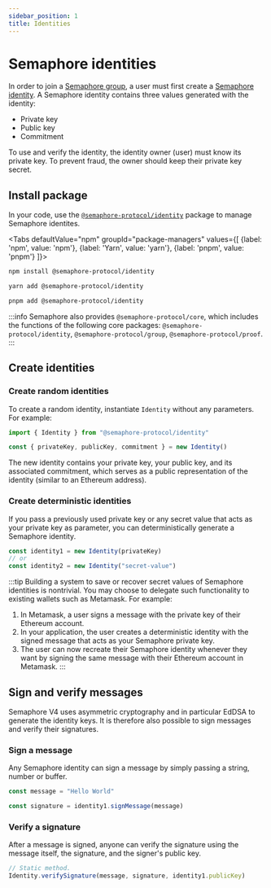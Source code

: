 ```yaml
---
sidebar_position: 1
title: Identities
---
```



# Semaphore identities

In order to join a [Semaphore group](/glossary#group), a user must first create a [Semaphore identity](/glossary#identity).
A Semaphore identity contains three values generated with the identity:

-   Private key
-   Public key
-   Commitment

To use and verify the identity, the identity owner (user) must know its private key.
To prevent fraud, the owner should keep their private key secret.

## Install package

In your code, use the [`@semaphore-protocol/identity`](https://github.com/semaphore-protocol/semaphore/tree/main/packages/identity) package to manage Semaphore identites.

<Tabs
defaultValue="npm"
groupId="package-managers"
values={[
{label: 'npm', value: 'npm'},
{label: 'Yarn', value: 'yarn'},
{label: 'pnpm', value: 'pnpm'}
]}>
<TabItem value="npm">

```bash
npm install @semaphore-protocol/identity
```

</TabItem>
<TabItem value="yarn">

```bash
yarn add @semaphore-protocol/identity
```

</TabItem>
<TabItem value="pnpm">

```bash
pnpm add @semaphore-protocol/identity
```

</TabItem>
</Tabs>

:::info
Semaphore also provides `@semaphore-protocol/core`, which includes the functions of the following core packages: `@semaphore-protocol/identity`, `@semaphore-protocol/group`, `@semaphore-protocol/proof`.
:::

## Create identities

### Create random identities

To create a random identity, instantiate `Identity` without any parameters. For example:

```ts
import { Identity } from "@semaphore-protocol/identity"

const { privateKey, publicKey, commitment } = new Identity()
```

The new identity contains your private key, your public key, and its associated commitment, which serves as a public representation of the identity (similar to an Ethereum address).

### Create deterministic identities

If you pass a previously used private key or any secret value that acts as your private key as parameter, you can deterministically generate a Semaphore identity.

```ts
const identity1 = new Identity(privateKey)
// or
const identity2 = new Identity("secret-value")
```

:::tip
Building a system to save or recover secret values of Semaphore identities is nontrivial.
You may choose to delegate such functionality to existing wallets such as Metamask. For example:

1. In Metamask, a user signs a message with the private key of their Ethereum account.
2. In your application, the user creates a deterministic identity with the signed message that acts as your Semaphore private key.
3. The user can now recreate their Semaphore identity whenever they want by signing the same message with their Ethereum account in Metamask.
:::

## Sign and verify messages

Semaphore V4 uses asymmetric cryptography and in particular EdDSA to generate the identity keys. It is therefore also possible to sign messages and verify their signatures.

### Sign a message

Any Semaphore identity can sign a message by simply passing a string, number or buffer.

```ts
const message = "Hello World"

const signature = identity1.signMessage(message)
```

### Verify a signature

After a message is signed, anyone can verify the signature using the message itself, the signature, and the signer's public key.

```ts
// Static method.
Identity.verifySignature(message, signature, identity1.publicKey)
```
